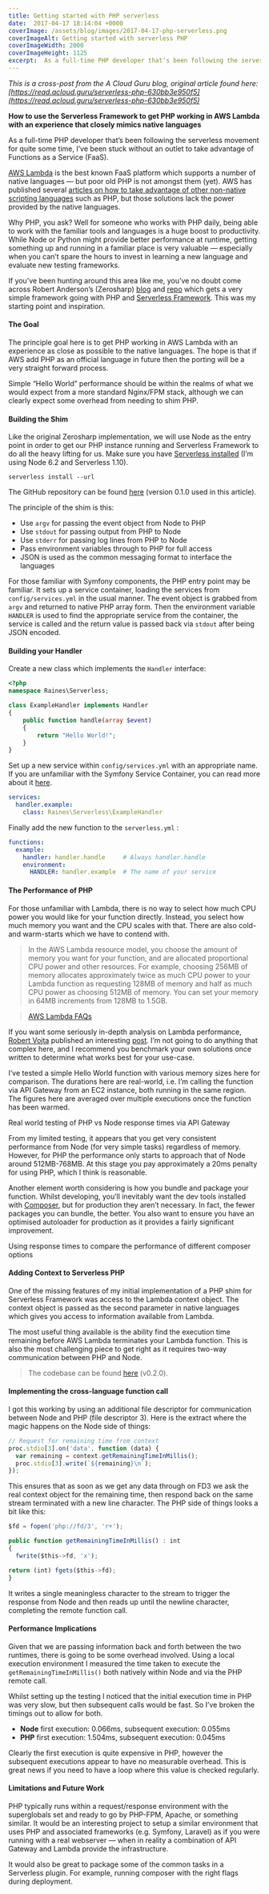 ```yaml
---
title: Getting started with PHP serverless
date:  2017-04-17 18:14:04 +0000
coverImage: /assets/blog/images/2017-04-17-php-serverless.png
coverImageAlt: Getting started with serverless PHP
coverImageWidth: 2000
coverImageHeight: 1125
excerpt:  As a full-time PHP developer that’s been following the serverless movement for quite some time, I’ve been stuck without an outlet to take advantage of Functions as a Service (FaaS).
---
```

*This is a cross-post from the A Cloud Guru blog, original article found here:
[https://read.acloud.guru/serverless-php-630bb3e950f5](https://read.acloud.guru/serverless-php-630bb3e950f5)*

**How to use the Serverless Framework to get PHP working in AWS Lambda with an
experience that closely mimics native languages**

As a full-time PHP developer that’s been following the serverless movement for
quite some time, I’ve been stuck without an outlet to take advantage of
Functions as a Service (FaaS).

[AWS Lambda](https://aws.amazon.com/lambda/) is the best known FaaS platform
which supports a number of native languages — but poor old PHP is not amongst
them (yet). AWS has published several [articles on how to take advantage of
other non-native scripting
languages](https://aws.amazon.com/blogs/compute/scripting-languages-for-aws-lambda-running-php-ruby-and-go/)
such as PHP, but those solutions lack the power provided by the native
languages.

Why PHP, you ask? Well for someone who works with PHP daily, being able to work
with the familiar tools and languages is a huge boost to productivity. While
Node or Python might provide better performance at runtime, getting something up
and running in a familiar place is very valuable — especially when you can’t
spare the hours to invest in learning a new language and evaluate new testing
frameworks.

If you’ve been hunting around this area like me, you’ve no doubt come across
Robert Anderson’s (Zerosharp)
[blog](http://blog.zerosharp.com/the-serverless-framework-and-php/) and
[repo](https://github.com/ZeroSharp/serverless-php) which gets a very simple
framework going with PHP and [Serverless Framework](https://serverless.com/).
This was my starting point and inspiration.

#### The Goal

The principle goal here is to get PHP working in AWS Lambda with an experience
as close as possible to the native languages. The hope is that if AWS add PHP as
an official language in future then the porting will be a very straight forward
process.

Simple “Hello World” performance should be within the realms of what we would
expect from a more standard Nginx/FPM stack, although we can clearly expect some
overhead from needing to shim PHP.

#### Building the Shim

Like the original Zerosharp implementation, we will use Node as the entry point
in order to get our PHP instance running and Serverless Framework to do all the
heavy lifting for us. Make sure you have [Serverless
installed](https://serverless.com/framework/docs/providers/aws/guide/installation/)
(I’m using Node 6.2 and Serverless 1.10).

    serverless install --url 

The GitHub repository can be found
[here](https://github.com/araines/serverless-php/tree/v0.1.0) (version 0.1.0
used in this article).

The principle of the shim is this:

* Use `argv` for passing the event object from Node to PHP
* Use `stdout` for passing output from PHP to Node
* Use `stderr` for passing log lines from PHP to Node
* Pass environment variables through to PHP for full access
* JSON is used as the common messaging format to interface the languages

For those familiar with Symfony components, the PHP entry point may be familiar.
It sets up a service container, loading the services from `config/services.yml`
in the usual manner. The event object is grabbed from `argv` and returned to
native PHP array form. Then the environment variable `HANDLER` is used to find
the appropriate service from the container, the service is called and the return
value is passed back via `stdout` after being JSON encoded.

#### Building your Handler

Create a new class which implements the `Handler` interface:

```php
<?php
namespace Raines\Serverless;

class ExampleHandler implements Handler
{
    public function handle(array $event)
    {
        return "Hello World!";
    }
}
```

Set up a new service within `config/services.yml` with an appropriate name. If
you are unfamiliar with the Symfony Service Container, you can read more about
it [here](http://symfony.com/doc/current/service_container.html).

```yaml
services:
  handler.example:
    class: Raines\Serverless\ExampleHandler
```

Finally add the new function to the `serverless.yml` :

```yaml
functions:
  example:
    handler: handler.handle     # Always handler.handle
    environment:
      HANDLER: handler.example  # The name of your service
```

#### The Performance of PHP

For those unfamiliar with Lambda, there is no way to select how much CPU power
you would like for your function directly. Instead, you select how much memory
you want and the CPU scales with that. There are also cold- and warm-starts
which we have to contend with.

> In the AWS Lambda resource model, you choose the amount of memory you want for
> your function, and are allocated proportional CPU power and other resources. For
example, choosing 256MB of memory allocates approximately twice as much CPU
power to your Lambda function as requesting 128MB of memory and half as much CPU
power as choosing 512MB of memory. You can set your memory in 64MB increments
from 128MB to 1.5GB.

> [AWS Lambda FAQs](https://aws.amazon.com/lambda/faqs/)

If you want some seriously in-depth analysis on Lambda performance, [Robert
Vojta](https://medium.com/@robertvojta) published an interesting
[post](https://robertvojta.com/aws-journey-api-gateway-lambda-vpc-performance-452c6932093b).
I’m not going to do anything that complex here, and I recommend you benchmark
your own solutions once written to determine what works best for your use-case.

I’ve tested a simple Hello World function with various memory sizes here for
comparison. The durations here are real-world, i.e. I’m calling the function via
API Gateway from an EC2 instance, both running in the same region. The figures
here are averaged over multiple executions once the function has been warmed.

<span class="figcaption_hack">Real world testing of PHP vs Node response times via API Gateway</span>

From my limited testing, it appears that you get very consistent performance
from Node (for very simple tasks) regardless of memory. However, for PHP the
performance only starts to approach that of Node around 512MB-768MB. At this
stage you pay approximately a 20ms penalty for using PHP, which I think is
reasonable.

Another element worth considering is how you bundle and package your function.
Whilst developing, you’ll inevitably want the dev tools installed with
[Composer](https://getcomposer.org/), but for production they aren’t necessary.
In fact, the fewer packages you can bundle, the better. You also want to ensure
you have an optimised autoloader for production as it provides a fairly
significant improvement.

<span class="figcaption_hack">Using response times to compare the performance of different composer options</span>

#### Adding Context to Serverless PHP

One of the missing features of my initial implementation of a PHP shim for
Serverless Framework was access to the Lambda context object. The context object
is passed as the second parameter in native languages which gives you access to
information available from Lambda.

The most useful thing available is the ability find the execution time remaining
before AWS Lambda terminates your Lambda function. This is also the most
challenging piece to get right as it requires two-way communication between PHP
and Node.

> The codebase can be found
> [here](https://github.com/araines/serverless-php/tree/v0.2.0) (v0.2.0).

#### Implementing the cross-language function call

I got this working by using an additional file descriptor for communication
between Node and PHP (file descriptor 3). Here is the extract where the magic
happens on the Node side of things:

```javascript
// Request for remaining time from context
proc.stdio[3].on('data', function (data) {
  var remaining = context.getRemainingTimeInMillis();
  proc.stdio[3].write(`${remaining}\n`);
});
```

This ensures that as soon as we get any data through on FD3 we ask the real
context object for the remaining time, then respond back on the same stream
terminated with a new line character. The PHP side of things looks a bit like
this:

```javascript
$fd = fopen('php://fd/3', 'r+');

public function getRemainingTimeInMillis() : int
{
  fwrite($this->fd, 'x');

return (int) fgets($this->fd);
}
```

It writes a single meaningless character to the stream to trigger the response
from Node and then reads up until the newline character, completing the remote
function call.

#### Performance Implications

Given that we are passing information back and forth between the two runtimes,
there is going to be some overhead involved. Using a local execution environment
I measured the time taken to execute the `getRemainingTimeInMillis()` both
natively within Node and via the PHP remote call.

Whilst setting up the testing I noticed that the initial execution time in PHP
was very slow, but then subsequent calls would be fast. So I’ve broken the
timings out to allow for both.

* **Node** first execution: 0.066ms, subsequent execution: 0.055ms
* **PHP** first execution: 1.504ms, subsequent execution: 0.045ms

Clearly the first execution is quite expensive in PHP, however the subsequent
executions appear to have no measurable overhead. This is great news if you need
to have a loop where this value is checked regularly.

#### Limitations and Future Work

PHP typically runs within a request/response environment with the superglobals
set and ready to go by PHP-FPM, Apache, or something similar. It would be an
interesting project to setup a similar environment that uses PHP and associated
frameworks (e.g. Symfony, Laravel) as if you were running with a real webserver
— when in reality a combination of API Gateway and Lambda provide the
infrastructure.

It would also be great to package some of the common tasks in a Serverless
plugin. For example, running composer with the right flags during deployment.
